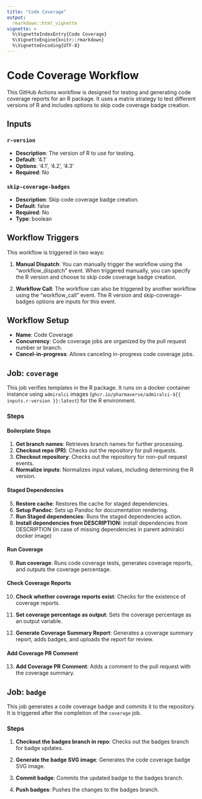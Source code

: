 ```yaml
---
title: "Code Coverage"
output: 
  rmarkdown::html_vignette
vignette: >
  %\VignetteIndexEntry{Code Coverage}
  %\VignetteEngine{knitr::rmarkdown}
  %\VignetteEncoding{UTF-8}
---
```


# Code Coverage Workflow

This GitHub Actions workflow is designed for testing and generating code coverage reports for an R package. It uses a matrix strategy to test different versions of R and includes options to skip code coverage badge creation.

## Inputs

### `r-version`

- **Description**: The version of R to use for testing.
- **Default**: '4.1'
- **Options**: '4.1', '4.2', '4.3'
- **Required**: No

### `skip-coverage-badges`

- **Description**: Skip code coverage badge creation.
- **Default**: false
- **Required**: No
- **Type**: boolean

## Workflow Triggers

This workflow is triggered in two ways:

1. **Manual Dispatch**: You can manually trigger the workflow using the "workflow_dispatch" event. When triggered manually, you can specify the R version and choose to skip code coverage badge creation.

2. **Workflow Call**: The workflow can also be triggered by another workflow using the "workflow_call" event. The R version and skip-coverage-badges options are inputs for this event.

## Workflow Setup

- **Name**: Code Coverage
- **Concurrency**: Code coverage jobs are organized by the pull request number or branch.
- **Cancel-in-progress**: Allows canceling in-progress code coverage jobs.

## Job: `coverage`

This job verifies templates in the R package. It runs on a docker container instance using `admiralci` images (`ghcr.io/pharmaverse/admiralci-${{ inputs.r-version }}:latest`) for the R environment.

### Steps

#### Boilerplate Steps

1. **Get branch names**: Retrieves branch names for further processing.
2. **Checkout repo (PR)**: Checks out the repository for pull requests.
3. **Checkout repository**: Checks out the repository for non-pull request events.
4. **Normalize inputs**: Normalizes input values, including determining the R version.

#### Staged Dependencies

5. **Restore cache**: Restores the cache for staged dependencies.
6. **Setup Pandoc**: Sets up Pandoc for documentation rendering.
7. **Run Staged dependencies**: Runs the staged dependencies action.
8. **Install dependencies from DESCRIPTION:** install dependencies from DESCRIPTION (in case of missing dependencies in parent admiralci docker image)

#### Run Coverage

9. **Run coverage**: Runs code coverage tests, generates coverage reports, and outputs the coverage percentage.

#### Check Coverage Reports

10. **Check whether coverage reports exist**: Checks for the existence of coverage reports.

11. **Set coverage percentage as output**: Sets the coverage percentage as an output variable.

12. **Generate Coverage Summary Report**: Generates a coverage summary report, adds badges, and uploads the report for review.

#### Add Coverage PR Comment

13. **Add Coverage PR Comment**: Adds a comment to the pull request with the coverage summary.

## Job: `badge`

This job generates a code coverage badge and commits it to the repository. It is triggered after the completion of the `coverage` job.

### Steps

1. **Checkout the badges branch in repo**: Checks out the badges branch for badge updates.

2. **Generate the badge SVG image**: Generates the code coverage badge SVG image.

3. **Commit badge**: Commits the updated badge to the badges branch.

4. **Push badges**: Pushes the changes to the badges branch.